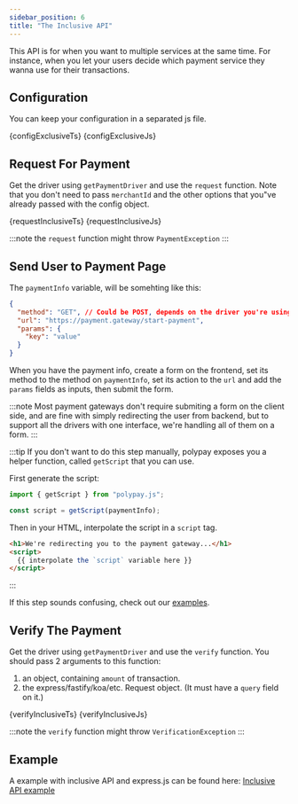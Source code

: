 ```yaml
---
sidebar_position: 6
title: "The Inclusive API"
---
```



This API is for when you want to multiple services at the same time.
For instance, when you let your users decide which payment service they wanna use for their transactions.

## Configuration

You can keep your configuration in a separated js file.

<Tabs>
  <TabItem value="typescript" label="TypeScript" default>
    <CodeBlock className="language-ts" title="polypay-config.ts">
      {configExclusiveTs}
    </CodeBlock>
  </TabItem>
  <TabItem value="javascript" label="JavaScript">
    <CodeBlock className="language-js" title="polypay-config.js">
      {configExclusiveJs}
    </CodeBlock>
  </TabItem>
</Tabs>

## Request For Payment

Get the driver using `getPaymentDriver` and use the `request` function. Note that you don't need to pass `merchantId` and the other options that you"ve already passed with the config object.

<Tabs>
  <TabItem value="typescript" label="TypeScript" default>
    <CodeBlock className="language-ts" title="index.ts">
      {requestInclusiveTs}
    </CodeBlock>
  </TabItem>
  <TabItem value="javascript" label="JavaScript">
    <CodeBlock className="language-js" title="index.js">
      {requestInclusiveJs}
    </CodeBlock>
  </TabItem>
</Tabs>

:::note
the `request` function might throw `PaymentException`
:::

## Send User to Payment Page

The `paymentInfo` variable, will be somehting like this:

```json
{
  "method": "GET", // Could be POST, depends on the driver you're using
  "url": "https://payment.gateway/start-payment",
  "params": {
    "key": "value"
  }
}
```

When you have the payment info, create a form on the frontend, set its method to the method on `paymentInfo`, set its action to the `url` and add the `params` fields as inputs, then submit the form.

:::note
Most payment gateways don't require submiting a form on the client side, and are fine with simply redirecting the user from backend, but to support all the drivers with one interface, we're handling all of them on a form.
:::

:::tip
If you don't want to do this step manually, polypay exposes you a helper function, called `getScript` that you can use.

First generate the script:

```js
import { getScript } from "polypay.js";

const script = getScript(paymentInfo);
```

Then in your HTML, interpolate the script in a `script` tag.

```html
<h1>We're redirecting you to the payment gateway...</h1>
<script>
  {{ interpolate the `script` variable here }}
</script>
```

:::

If this step sounds confusing, check out our [examples](#example).

## Verify The Payment

Get the driver using `getPaymentDriver` and use the `verify` function. You should pass 2 arguments to this function:

1. an object, containing `amount` of transaction.
2. the express/fastify/koa/etc. Request object. (It must have a `query` field on it.)

<Tabs>
  <TabItem value="typescript" label="TypeScript" default>
    <CodeBlock className="language-ts" title="index.ts">
      {verifyInclusiveTs}
    </CodeBlock>
  </TabItem>
  <TabItem value="javascript" label="JavaScript">
    <CodeBlock className="language-js" title="index.js">
      {verifyInclusiveJs}
    </CodeBlock>
  </TabItem>
</Tabs>

:::note
the `verify` function might throw `VerificationException`
:::

## Example

A example with inclusive API and express.js can be found here: [Inclusive API example](https://github.com/alitnk/polypay.js/blob/main/examples/inclusive-example/index.js)
